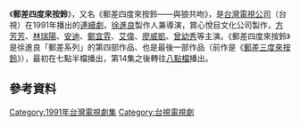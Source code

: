 {{expand|time=2016-01-27T07:04:48+00:00}}
{{refimprove|time=2016-01-27T07:04:48+00:00}}
{{電視節目資訊框
| 名稱         = 郵差四度來按鈴
| 分類         = 
| 格式         = [[電視連續劇|電視連續劇]]
| 原著         = 
| 編劇         = 
| 導演         = [[徐進良|徐進良]]
| 演出         = [[方芳芳|方芳芳]]、[[林瑞陽|林瑞陽]]、[[安迪|安迪]]、[[鄭宜雰|鄭宜雰]]、[[艾伟_(演员)|艾偉]]、[[廖威凱|廖威凱]]、[[曾幼秀|曾幼秀]]
| 片頭曲       = 
| 作曲         = 
| 填詞         = 
| 主唱         = 
| 製作公司     = 賞心悅目文化公司
| 製作人       = [[徐進良|徐進良]]
| 執行製作     = 
| 編審         = 
| 頻道         = {{TWN}} [[台視|台視]]
| 每集長       = 60分鐘
| 開始         = 
| 結束         = 
}}
《'''郵差四度來按鈴'''》，又名《郵差四度來按鈴——與狼共吻》，是[[台灣電視公司|台灣電視公司]]（台視）在1991年播出的[[連續劇|連續劇]]，[[徐進良|徐進良]]製作人兼導演，賞心悅目文化公司製作，[[方芳芳|方芳芳]]、[[林瑞陽|林瑞陽]]、[[安迪_(藝人)|安迪]]、[[鄭宜雰|鄭宜雰]]、[[艾伟_(演员)|艾偉]]、[[廖威凱|廖威凱]]、[[曾幼秀|曾幼秀]]等主演。《郵差四度來按鈴》是徐進良「郵差系列」的第四部作品、也是最後一部作品（前作是《[[郵差三度來按鈴|郵差三度來按鈴]]》），最初在七點半檔播出，第14集之後轉往[[八點檔|八點檔]]播出。

== 參考資料 ==
{{Reflist}}

{{台視八點檔}}

[[Category:1991年台灣電視劇集|Category:1991年台灣電視劇集]]
[[Category:台視電視劇|Category:台視電視劇]]